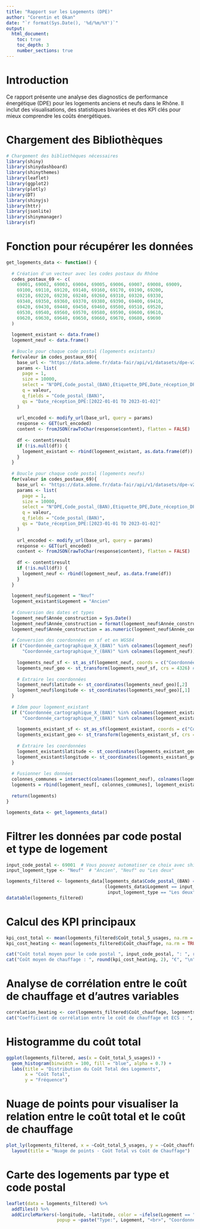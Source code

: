 ```yaml
---
title: "Rapport sur les Logements (DPE)"
author: "Corentin et Okan"
date: "`r format(Sys.Date(), '%d/%m/%Y')`"
output: 
  html_document:
    toc: true
    toc_depth: 3
    number_sections: true
---
```


# Introduction

Ce rapport présente une analyse des diagnostics de performance énergétique (DPE) pour les logements anciens et neufs dans le Rhône. Il inclut des visualisations, des statistiques bivariées et des KPI clés pour mieux comprendre les coûts énergétiques.

# Chargement des Bibliothèques

```r
# Chargement des bibliothèques nécessaires
library(shiny)
library(shinydashboard)
library(shinythemes)
library(leaflet)
library(ggplot2)
library(plotly)
library(DT)
library(shinyjs)
library(httr)
library(jsonlite)
library(shinymanager)
library(sf)
```
# Fonction pour récupérer les données
```r
get_logements_data <- function() {
  
  # Création d'un vecteur avec les codes postaux du Rhône
  codes_postaux_69 <- c(
    69001, 69002, 69003, 69004, 69005, 69006, 69007, 69008, 69009,
    69100, 69110, 69120, 69140, 69160, 69170, 69190, 69200,
    69210, 69220, 69230, 69240, 69260, 69310, 69320, 69330,
    69340, 69350, 69360, 69370, 69380, 69390, 69400, 69410,
    69420, 69430, 69440, 69450, 69460, 69500, 69510, 69520,
    69530, 69540, 69560, 69570, 69580, 69590, 69600, 69610,
    69620, 69630, 69640, 69650, 69660, 69670, 69680, 69690
  )
  
  logement_existant <- data.frame()
  logement_neuf <- data.frame()
  
  # Boucle pour chaque code postal (logements existants)
  for(valeur in codes_postaux_69){
    base_url <- "https://data.ademe.fr/data-fair/api/v1/datasets/dpe-v2-logements-existants/lines"
    params <- list(
      page = 1,
      size = 10000,
      select = "N°DPE,Code_postal_(BAN),Etiquette_DPE,Date_réception_DPE,Type_bâtiment,Coordonnée_cartographique_X_(BAN),Coordonnée_cartographique_Y_(BAN),Coût_total_5_usages,Coût_chauffage,Coût_éclairage,Coût_ECS,Coût_refroidissement,Coût_auxiliaires,Type_énergie_n°1",
      q = valeur,
      q_fields = "Code_postal_(BAN)",
      qs = "Date_réception_DPE:[2022-01-01 TO 2023-01-02]"
    )
    
    url_encoded <- modify_url(base_url, query = params)
    response <- GET(url_encoded)
    content <- fromJSON(rawToChar(response$content), flatten = FALSE)
    
    df <- content$result
    if (!is.null(df)) {
      logement_existant <- rbind(logement_existant, as.data.frame(df))
    }
  }
  
  # Boucle pour chaque code postal (logements neufs)
  for(valeur in codes_postaux_69){
    base_url <- "https://data.ademe.fr/data-fair/api/v1/datasets/dpe-v2-logements-neufs/lines"
    params <- list(
      page = 1,
      size = 10000,
      select = "N°DPE,Code_postal_(BAN),Etiquette_DPE,Date_réception_DPE,Type_bâtiment,Coordonnée_cartographique_X_(BAN),Coordonnée_cartographique_Y_(BAN),Coût_total_5_usages,Coût_chauffage,Coût_éclairage,Coût_ECS,Coût_refroidissement,Coût_auxiliaires,Type_énergie_n°1",
      q = valeur,
      q_fields = "Code_postal_(BAN)",
      qs = "Date_réception_DPE:[2023-01-01 TO 2023-01-02]"
    )
    
    url_encoded <- modify_url(base_url, query = params)
    response <- GET(url_encoded)
    content <- fromJSON(rawToChar(response$content), flatten = FALSE)
    
    df <- content$result
    if (!is.null(df)) {
      logement_neuf <- rbind(logement_neuf, as.data.frame(df))
    }
  }
  
  logement_neuf$Logement = "Neuf"
  logement_existant$Logement = "Ancien"
  
  # Conversion des dates et types
  logement_neuf$Année_construction = Sys.Date()
  logement_neuf$Année_construction = format(logement_neuf$Année_construction, "%Y")
  logement_neuf$Année_construction = as.numeric(logement_neuf$Année_construction)
  
  # Conversion des coordonnées en sf et en WGS84
  if ("Coordonnée_cartographique_X_(BAN)" %in% colnames(logement_neuf) &&
      "Coordonnée_cartographique_Y_(BAN)" %in% colnames(logement_neuf)) {
    
    logements_neuf_sf <- st_as_sf(logement_neuf, coords = c("Coordonnée_cartographique_X_(BAN)", "Coordonnée_cartographique_Y_(BAN)"), crs = 2154) # Lambert-93
    logements_neuf_geo <- st_transform(logements_neuf_sf, crs = 4326) # WGS84
    
    # Extraire les coordonnées
    logement_neuf$latitude <- st_coordinates(logements_neuf_geo)[,2]
    logement_neuf$longitude <- st_coordinates(logements_neuf_geo)[,1]
  }
  
  # Idem pour logement_existant
  if ("Coordonnée_cartographique_X_(BAN)" %in% colnames(logement_existant) &&
      "Coordonnée_cartographique_Y_(BAN)" %in% colnames(logement_existant)) {
    
    logements_existant_sf <- st_as_sf(logement_existant, coords = c("Coordonnée_cartographique_X_(BAN)", "Coordonnée_cartographique_Y_(BAN)"), crs = 2154)
    logements_existant_geo <- st_transform(logements_existant_sf, crs = 4326)
    
    # Extraire les coordonnées
    logement_existant$latitude <- st_coordinates(logements_existant_geo)[,2]
    logement_existant$longitude <- st_coordinates(logements_existant_geo)[,1]
  }
  
  # Fusionner les données
  colonnes_communes = intersect(colnames(logement_neuf), colnames(logement_existant))
  logements = rbind(logement_neuf[, colonnes_communes], logement_existant[, colonnes_communes])
  
  return(logements)
}

logements_data <- get_logements_data()
```
# Filtrer les données par code postal et type de logement
```r

input_code_postal <- 69001  # Vous pouvez automatiser ce choix avec shiny
input_logement_type <- "Neuf"  # "Ancien", "Neuf" ou "Les deux"

logements_filtered <- logements_data[logements_data$Code_postal_(BAN) == input_code_postal &
                                     (logements_data$Logement == input_logement_type |
                                      input_logement_type == "Les deux"), ]
datatable(logements_filtered)
```
# Calcul des KPI principaux
```r

kpi_cost_total <- mean(logements_filtered$Coût_total_5_usages, na.rm = TRUE)
kpi_cost_heating <- mean(logements_filtered$Coût_chauffage, na.rm = TRUE)

cat("Coût total moyen pour le code postal ", input_code_postal, ": ", round(kpi_cost_total, 2), "€", "\n")
cat("Coût moyen de chauffage : ", round(kpi_cost_heating, 2), "€", "\n")
```
# Analyse de corrélation entre le coût de chauffage et d'autres variables
```r

correlation_heating <- cor(logements_filtered$Coût_chauffage, logements_filtered$Coût_ECS, use = "complete.obs")
cat("Coefficient de corrélation entre le coût de chauffage et ECS : ", round(correlation_heating, 2))
```
# Histogramme du coût total
```r

ggplot(logements_filtered, aes(x = Coût_total_5_usages)) +
  geom_histogram(binwidth = 100, fill = "blue", alpha = 0.7) +
  labs(title = "Distribution du Coût Total des Logements",
       x = "Coût Total",
       y = "Fréquence")
```
# Nuage de points pour visualiser la relation entre le coût total et le coût de chauffage
```r

plot_ly(logements_filtered, x = ~Coût_total_5_usages, y = ~Coût_chauffage, type = 'scatter', mode = 'markers') %>%
  layout(title = "Nuage de points - Coût Total vs Coût de Chauffage")
```
# Carte des logements par type et code postal
```r

leaflet(data = logements_filtered) %>%
  addTiles() %>%
  addCircleMarkers(~longitude, ~latitude, color = ~ifelse(Logement == "Neuf", "blue", "red"),
                   popup = ~paste("Type:", Logement, "<br>", "Coordonnées:", latitude, longitude))
```

